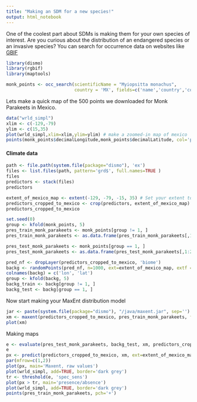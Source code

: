 ```yaml
---
title: "Making an SDM for a new species!"
output: html_notebook
---
```


One of the coolest part about SDMs is making them for your own species of interest.  Are you curious about the distribution of an endangered species or an invasive species?  You can search for occurrence data on websites like [GBIF](https://www.gbif.org)

```r
library(dismo)
library(rgbif)
library(maptools)
```


```r
monk_points <- occ_search(scientificName = "Myiopsitta monachus", 
                          country = 'MX', fields=c('name','country','countryCode','stateProvince','year','decimalLatitude','decimalLongitude'), limit = 500, return = 'data')
```


Lets make a quick map of the 500 points we downloaded for Monk Parakeets in Mexico.
```r
data("wrld_simpl")
xlim <- c(-129,-79)
ylim <- c(15,35)
plot(wrld_simpl,xlim=xlim,ylim=ylim) # make a zoomed-in map of mexico
points(monk_points$decimalLongitude,monk_points$decimalLatitude, col='purple')
```

#### Climate data
```r
path <- file.path(system.file(package="dismo"), 'ex')
files <- list.files(path, pattern='grd$', full.names=TRUE )
files
predictors <- stack(files)
predictors

extent_of_mexico_map <- extent(-129, -79, -15, 35) # Set your extent to the area we're focused on
predictors_cropped_to_mexico <- crop(predictors, extent_of_mexico_map)
predictors_cropped_to_mexico
```

```r
set.seed(0)
group <- kfold(monk_points, 5)
pres_train_monk_parakeets <- monk_points[group != 1, ]
pres_train_monk_parakeets <- as.data.frame(pres_train_monk_parakeets[,1:2])

pres_test_monk_parakeets <- monk_points[group == 1, ]
pres_test_monk_parakeets <- as.data.frame(pres_test_monk_parakeets[,1:2])

```

```r
pred_nf <- dropLayer(predictors_cropped_to_mexico, 'biome')
backg <- randomPoints(pred_nf, n=1000, ext=extent_of_mexico_map, extf = 1.25)
colnames(backg) = c('lon', 'lat')
group <- kfold(backg, 5)
backg_train <- backg[group != 1, ]
backg_test <- backg[group == 1, ]
```

Now start making your MaxEnt distribution model
```r
jar <- paste(system.file(package="dismo"), "/java/maxent.jar", sep='')
xm <- maxent(predictors_cropped_to_mexico, pres_train_monk_parakeets, factors='biome')
plot(xm)
```

Making maps
```r
e <- evaluate(pres_test_monk_parakeets, backg_test, xm, predictors_cropped_to_mexico)
e
px <- predict(predictors_cropped_to_mexico, xm, ext=extent_of_mexico_map, progress='')
par(mfrow=c(1,2))
plot(px, main='Maxent, raw values')
plot(wrld_simpl, add=TRUE, border='dark grey')
tr <- threshold(e, 'spec_sens')
plot(px > tr, main='presence/absence')
plot(wrld_simpl, add=TRUE, border='dark grey')
points(pres_train_monk_parakeets, pch='+')
```

